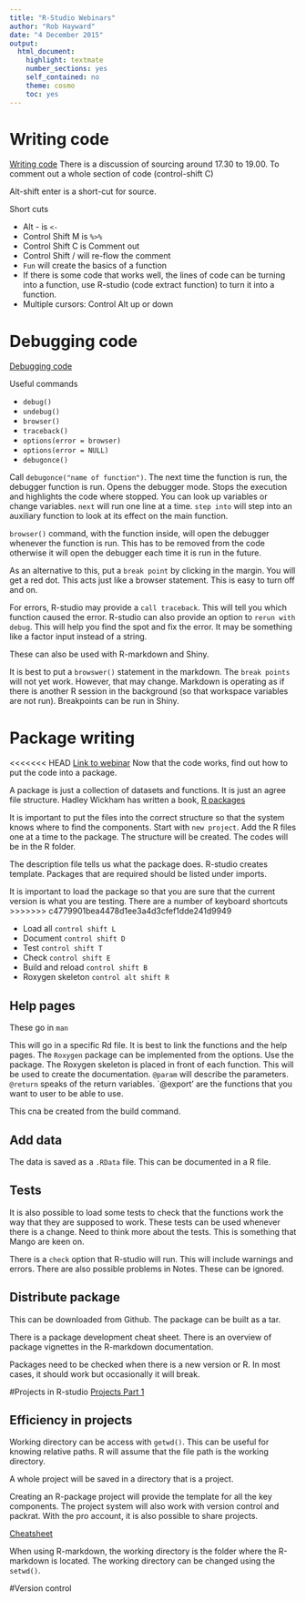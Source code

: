 ---
title: "R-Studio Webinars"
author: "Rob Hayward"
date: "4 December 2015"
output: 
  html_document: 
    highlight: textmate
    number_sections: yes
    self_contained: no
    theme: cosmo
    toc: yes
---

# Writing code
[Writing code](https://www.rstudio.com/resources/webinars/)
There is a discussion of sourcing around 17.30 to 19.00.  To comment out a whole section of code (control-shift C)

Alt-shift enter is a short-cut for source.

Short cuts

* Alt - is `<-`
* Control Shift M is `%>%`
* Control Shift C is Comment out
* Control Shift / will re-flow the comment
* `Fun` will create the basics of a function
* If there is some code that works well, the lines of code can be turning into a function, use R-studio (code extract function) to turn it into a function. 
* Multiple cursors: Control Alt up or down

# Debugging code
[Debugging code](https://www.rstudio.com/resources/webinars/rstudio-essentials-webinar-series-programming-part-2/)

Useful commands

* `debug()`
* `undebug()`
* `browser()`
* `traceback()`
* `options(error = browser)`
* `options(error = NULL)`
* `debugonce()`

Call `debugonce("name of function")`.  The next time the function is run, the debugger function is run. Opens the debugger mode.  Stops the execution and highlights the code where stopped. You can look up variables or change variables. `next` will run one line at a time. `step into` will step into an auxiliary function to look at its effect on the main function. 

`browser()` command, with the function inside, will open the debugger whenever the function is run. This has to be removed from the code otherwise it will open the debugger each time it is run in the future. 

As an alternative to this, put a `break point` by clicking in the margin.  You will get a red dot. This acts just like a browser statement.  This is easy to turn off and on. 

For errors, R-studio may provide a `call traceback`. This will tell you which function caused the error. R-studio can also provide an option to `rerun with debug`. This will help you find the spot and fix the error. It may be something like a factor input instead of a string. 

These can also be used with R-markdown and Shiny. 

It is best to put a `browswer()` statement in the markdown.  The `break points` will not yet work. However, that may change. Markdown is operating as if there is another R session in the background (so that workspace variables are not run). Breakpoints can be run in Shiny. 

# Package writing
<<<<<<< HEAD
[Link to webinar](https://www.rstudio.com/resources/webinars/rstudio-essentials-webinar-series-programming-part-3/)
Now that the code works, find out how to put the code into a package. 

A package is just a collection of datasets and functions. It is just an agree file structure. Hadley Wickham has written a book, [R packages](http://r-pkgs.had.co.nz)

It is important to put the files into the correct structure so that the system knows where to find the components. Start with `new project`.  Add the R files one at a time to the package.  The structure will be created. The codes will be in the R folder. 

The description file tells us what the package does. R-studio creates template. Packages that are required should be listed under imports. 

It is important to load the package so that you are sure that the current version is what you are testing. There are a number of keyboard shortcuts
>>>>>>> c4779901bea4478d1ee3a4d3cfef1dde241d9949

* Load all `control shift L`
* Document `control shift D`
* Test `control shift T`
* Check `control shift E`
* Build and reload `control shift B`
* Roxygen skeleton `control alt shift R`

## Help pages
These go in `man`

This will go in a specific Rd file.  It is best to link the functions and the help pages.  The `Roxygen` package can be implemented from the options. Use the package. The Roxygen skeleton is placed in front of each function. This will be used to create the documentation. `@param` will describe the parameters. `@return` speaks of the return variables.  `@export' are the functions that you want to user to be able to use. 

This cna be created from the build command.

## Add data

The data is saved as a `.RData` file.  This can be documented in a R file. 

## Tests

It is also possible to load some tests to check that the functions work the way that they are supposed to work.  These tests can be used whenever there is a change. Need to think more about the tests. This is something that Mango are keen on. 

There is a `check` option that R-studio will run. This will include warnings and errors. There are also possible problems in Notes. These can be ignored. 

## Distribute package

This can be downloaded from Github. The package can be built as a tar. 

There is a package development cheat sheet. There is an overview of package vignettes in the R-markdown documentation. 

Packages need to be checked when there is a new version or R.  In most cases, it should work but occasionally it will break. 

#Projects in R-studio
[Projects Part 1]()

## Efficiency in projects
Working directory can be access with `getwd()`.  This can be useful for knowing relative paths. R will assume that the file path is the working directory. 

A whole project will be saved in a directory that is a project. 

Creating an R-package project will provide the template for all the key components.  The project system will also work with version control and packrat. With the pro account, it is also possible to share projects.  

[Cheatsheet](www.rstudio.com/resources/cheatsheets/)


When using R-markdown, the working directory is the folder where the R-markdown is located.  The working directory can be changed using the `setwd()`.  

#Version control 
